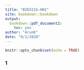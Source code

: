 ```yaml
---
title: "BIO321G-HW1"
site: bookdown::bookdown
output:
  bookdown::pdf_document2:
    toc: yes
author: "ArunK"
date: "9/1/2020"
---
```


```r
knitr::opts_chunk$set(echo = TRUE)
```
### 1 

